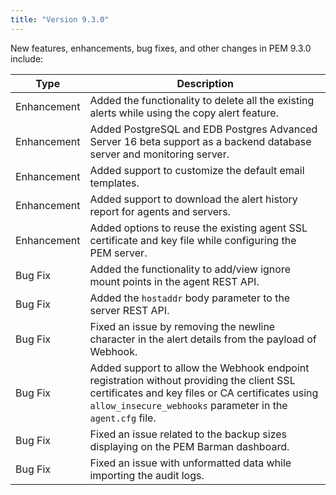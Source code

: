 ```yaml
---
title: "Version 9.3.0"
---
```


New features, enhancements, bug fixes, and other changes in PEM 9.3.0 include:

| Type        | Description                                                                                      |
| ----------- | -------------------------------------------------------------------------------------------------|
| Enhancement | Added the functionality to delete all the existing alerts while using the copy alert feature.     |
| Enhancement | Added PostgreSQL and EDB Postgres Advanced Server 16 beta support as a backend database server and monitoring server.         |
| Enhancement | Added support to customize the default email templates.                                          |
| Enhancement | Added support to download the alert history report for agents and servers. |
| Enhancement | Added options to reuse the existing agent SSL certificate and key file while configuring the PEM server. |
| Bug Fix     | Added the functionality to add/view ignore mount points in the agent REST API.                  |
| Bug Fix     | Added the `hostaddr` body parameter to the server REST API.                                     |
| Bug Fix     | Fixed an issue by removing the newline character in the alert details from the payload of Webhook.                 |
| Bug Fix     | Added support to allow the Webhook endpoint registration without providing the client SSL certificates and key files or CA certificates using `allow_insecure_webhooks` parameter in the `agent.cfg` file.|
| Bug Fix     | Fixed an issue related to the backup sizes displaying on the PEM Barman dashboard.           |
| Bug Fix     | Fixed an issue with unformatted data while importing the audit logs.                           |